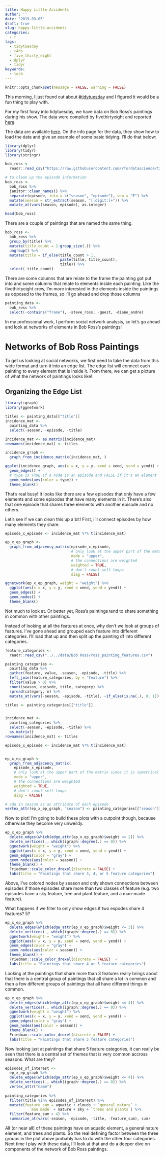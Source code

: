 ```yaml
---
title: Happy Little Accidents
author: ''
date: '2019-08-05'
draft: true
slug: happy-little-accidents
categories:
  - r
tags:
  - tidytuesday
  - r4ds
  - five_thirty_eight
  - dplyr
  - tidyr
keywords:
  - tech
---
```


```r
knitr::opts_chunk$set(message = FALSE, warning = FALSE)
```

This morning, I just found out about [#tidytuesday](https://github.com/rfordatascience/tidytuesday) and I figured it would be a fun thing to play with. 

For my first foray into tidytuesday, we have data on Bob Ross's paintings during his show. The data were compiled by fivethirtyeight and reported [here](https://fivethirtyeight.com/features/a-statistical-analysis-of-the-work-of-bob-ross/). 

The data are available [here](https://github.com/rfordatascience/tidytuesday/tree/master/data/2019/2019-08-06). On the info page for the data, they show how to load the data and give an example of some basic tidying. I'll do that below:

```r
library(dplyr)
library(tidyr)
library(stringr)

bob_ross <- 
  readr::read_csv("https://raw.githubusercontent.com/rfordatascience/tidytuesday/master/data/2019/2019-08-06/bob-ross.csv")

# to clean up the episode information
bob_ross <- 
  bob_ross %>% 
  janitor::clean_names() %>% 
  separate(episode, into = c("season", "episode"), sep = "E") %>% 
  mutate(season = str_extract(season, "[:digit:]+")) %>% 
  mutate_at(vars(season, episode), as.integer)

head(bob_ross)
```

There are a couple of paintings that are named the same thing. 

```r
bob_ross <- 
  bob_ross %>% 
  group_by(title) %>%
  mutate(title_count = 1:group_size(.)) %>% 
  ungroup() %>% 
  mutate(title = if_else(title_count > 1, 
                         paste(title, title_count), 
                         title)) %>% 
  select(-title_count)
```

There are some columns that are relate to the frame the painting got put into and some columns that relate to elements inside each painting. Like the fivethirtyeight crew, I'm more interested in the elements inside the paintings as opposed to the frames, so i'll go ahead and drop those columns

```r
painting_data <- 
  bob_ross %>% 
  select(-contains("frame"), -steve_ross, -guest, -diane_andre)
```

In my professional work, I perform social network analysis, so let's go ahead and look at networks of elements in Bob Ross's paintings!


# Networks of Bob Ross Paintings

To get us looking at social networks, we first need to take the data from this wide format and turn it into an edge list. The edge list will connect each painting to every element that is inside it. From there, we can get a picture of what the network of paintings looks like!

## Organizing the Edge List

```r
library(igraph)
library(ggnetwork)

titles <- painting_data[["title"]]
incidence_mat <- 
  painting_data %>% 
  select(-season, -episode, -title)

incidence_mat <- as.matrix(incidence_mat)
rownames(incidence_mat) <- titles

incidence_graph <- 
  graph_from_incidence_matrix(incidence_mat, )

ggplot(incidence_graph, aes(x = x, y = y, xend = xend, yend = yend)) +
  geom_edges() +
  # type is TRUE if a node is an episode and FALSE if it's an element
  geom_nodes(aes(color = type)) + 
  theme_blank()
```

That's real busy! It looks like there are a few episodes that only have a few elements and some episodes that have many elements in it. There's also that one episode that shares three elements with another episode and no others. 

Let's see if we can clean this up a bit! First, i'll connect episodes by how many elements they share. 

```r
episode_x_episode <- incidence_mat %*% t(incidence_mat)

ep_x_ep_graph <- 
  graph_from_adjacency_matrix(episode_x_episode, 
                              # only look at the upper part of the matrix since it is symetrical
                              mode = "upper", 
                              # the connections are weighted
                              weighted = TRUE, 
                              # don't count self-loops
                              diag = FALSE)

ggnetwork(ep_x_ep_graph, weight = "weight") %>% 
  ggplot(aes(x = x, y = y, xend = xend, yend = yend)) +
  geom_edges() +
  geom_nodes() + 
  theme_blank()

```

Not much to look at. Or better yet, Ross's paintings tend to share something in common with other paintings. 

Instead of looking at all the features at once, why don't we look at groups of features. I've gone ahead and grouped each feature into different categories. I'll load that up and then split up the painting df into different categories. 

```r
feature_categories <- 
  readr::read_csv("../../data/Bob Ross/ross_painting_features.csv")

painting_categories <-
  painting_data %>% 
  gather(feature, value, -season, -episode, -title) %>% 
  left_join(feature_categories, by = "feature") %>% 
  filter(value > 0) %>% 
  count(season, episode, title, category) %>% 
  spread(category, n) %>% 
  mutate_at(vars(-season, -episode, -title), ~if_else(is.na(.), 0, 1))

titles <- painting_categories[["title"]]


incidence_mat <- 
  painting_categories %>% 
  select(-season, -episode, -title) %>% 
  as.matrix()
rownames(incidence_mat) <- titles

episode_x_episode <- incidence_mat %*% t(incidence_mat)


ep_x_ep_graph <- 
  graph_from_adjacency_matrix(
    episode_x_episode, 
    # only look at the upper part of the matrix since it is symetrical
    mode = "upper", 
    # the connections are weighted
    weighted = TRUE, 
    # don't count self-loops
    diag = FALSE)

# add in season as an attribute of each episode
vertex_attr(ep_x_ep_graph, "season") <- painting_categories[["season"]]

```

Now to plot! I'm going to build these plots with a cutpoint though, because otherwise they become very unweildy. 

```r
ep_x_ep_graph %>% 
  delete_edges(which(edge_attr(ep_x_ep_graph)$weight <= 2)) %>% 
  delete_vertices(., which(igraph::degree(.) == 0)) %>%  
  ggnetwork(weight = "weight") %>% 
  ggplot(aes(x = x, y = y, xend = xend, yend = yend)) +
  geom_edges(color = "gray") +
  geom_nodes(aes(color = season)) + 
  theme_blank() + 
  Friedman::scale_color_drexel(discrete = FALSE) +
  labs(title = "Paintings that share 3, 4, or 5 feature categories")


```

Above, I've colored nodes by season and only shown connections between episodes if those episodes share more than two classes of feature (e.g. two episodes have a sky feature, tree and plant feature, and a man-made feature). 

What happens if we filter to only show edges if two espodes share 4 features? 5?


```r
ep_x_ep_graph %>% 
  delete_edges(which(edge_attr(ep_x_ep_graph)$weight <= 3)) %>% 
  delete_vertices(., which(igraph::degree(.) == 0)) %>%  
  ggnetwork(weight = "weight") %>% 
  ggplot(aes(x = x, y = y, xend = xend, yend = yend)) +
  geom_edges(color = "gray") +
  geom_nodes(aes(color = season)) + 
  theme_blank() + 
  Friedman::scale_color_drexel(discrete = FALSE)  +
  labs(title = "Paintings that share 4 or 5 feature categories")

```
Looking at the paintings that share more than 3 features really brings about that there is a central group of paintings that all share a lot in common and then a few different groups of paintings that all have different things in common. 

```r
ep_x_ep_graph %>% 
  delete_edges(which(edge_attr(ep_x_ep_graph)$weight <= 4)) %>% 
  delete_vertices(., which(igraph::degree(.) == 0)) %>%  
  ggnetwork(weight = "weight") %>% 
  ggplot(aes(x = x, y = y, xend = xend, yend = yend)) +
  geom_edges(color = "gray") +
  geom_nodes(aes(color = season)) + 
  theme_blank() + 
  Friedman::scale_color_drexel(discrete = FALSE) +
  labs(title = "Paintings that share 5 feature categories")

```

Now looking just at paintings that share 5 feature categories, it can really be seen that there is a central set of themes that is very common accross seasons. What are they?


```r
episodes_of_interest <- 
  ep_x_ep_graph %>% 
  delete_edges(which(edge_attr(ep_x_ep_graph)$weight <= 4)) %>% 
  delete_vertices(., which(igraph::degree(.) == 0)) %>% 
  vertex_attr("name")
  
painting_categories %>% 
  filter(title %in% episodes_of_interest) %>% 
  mutate(feature_sum = aquatic + clouds + `general nature` + 
           `man made` + nature + sky + `trees and plants`) %>% 
  filter(feature_sum > 4) %>% 
  summarize_at(vars(-season, -episode, -title, -feature_sum), sum)
```

All (or near all) of these paintings have an aquatic element, a general nature element, and trees and plants. So the real defining factor between the three groups in the plot above probably has to do with the other four categories. Next time I play with these data, I'll look at that and do a deeper dive on components of the network of Bob Ross paintings. 









